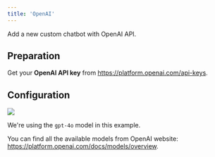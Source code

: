 ```yaml
---
title: 'OpenAI'
---
```


Add a new custom chatbot with OpenAI API.

## Preparation

Get your **OpenAI API key** from https://platform.openai.com/api-keys.

## Configuration

![](/images/custom-bots/openai.png)

We're using the `gpt-4o` model in this example.

You can find all the available models from OpenAI website: https://platform.openai.com/docs/models/overview.
